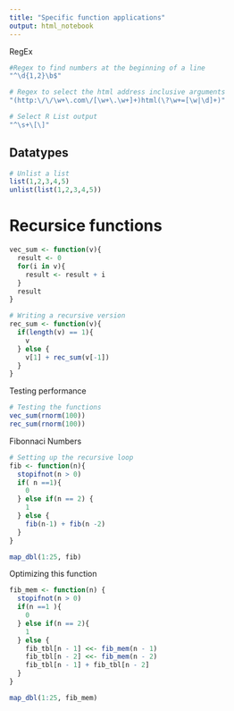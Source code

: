 ```yaml
---
title: "Specific function applications"
output: html_notebook
---
```



RegEx
```r
#Regex to find numbers at the beginning of a line
"^\d{1,2}\b$"

# Regex to select the html address inclusive arguments
"(http:\/\/\w+\.com\/[\w+\.\w+]+)html(\?\w+=[\w|\d]+)"

# Select R List output
"^\s+\[\]"

```

## Datatypes
```r
# Unlist a list
list(1,2,3,4,5)
unlist(list(1,2,3,4,5))


```

# Recursice functions
```r
vec_sum <- function(v){
  result <- 0
  for(i in v){
    result <- result + i
  }
  result
}

# Writing a recursive version
rec_sum <- function(v){
  if(length(v) == 1){
    v
  } else {
    v[1] + rec_sum(v[-1])
  }
}
```

Testing performance
```r
# Testing the functions
vec_sum(rnorm(100))
rec_sum(rnorm(100))

```

Fibonnaci Numbers 
```r
# Setting up the recursive loop 
fib <- function(n){
  stopifnot(n > 0)
  if( n ==1){
    0
  } else if(n == 2) {
    1
  } else {
    fib(n-1) + fib(n -2)
  }
}

map_dbl(1:25, fib)

```

Optimizing this function

```r
fib_mem <- function(n) {
  stopifnot(n > 0)
  if(n ==1 ){
    0
  } else if(n == 2){
    1
  } else {
    fib_tbl[n - 1] <<- fib_mem(n - 1)
    fib_tbl[n - 2] <<- fib_mem(n - 2)
    fib_tbl[n - 1] + fib_tbl[n - 2]
  }
}

map_dbl(1:25, fib_mem)
```

